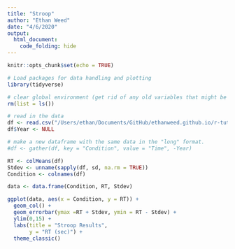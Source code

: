 ```yaml
---
title: "Stroop"
author: "Ethan Weed"
date: "4/6/2020"
output:
  html_document:
    code_folding: hide
---
```


```r
knitr::opts_chunk$set(echo = TRUE)
```

```r
# Load packages for data handling and plotting
library(tidyverse)

# clear global environment (get rid of any old variables that might be hangning around)
rm(list = ls())

# read in the data
df <- read.csv("/Users/ethan/Documents/GitHub/ethanweed.github.io/r-tutorials/data/Stroop-raw-over-the-years.csv")
df$Year <- NULL

# make a new dataframe with the same data in the "long" format.
#df <- gather(df, key = "Condition", value = "Time", -Year)

RT <- colMeans(df)
Stdev <- unname(sapply(df, sd, na.rm = TRUE))
Condition <- colnames(df)

data <- data.frame(Condition, RT, Stdev)

ggplot(data, aes(x = Condition, y = RT)) +
  geom_col() +
  geom_errorbar(ymax =RT + Stdev, ymin = RT - Stdev) +
  ylim(0,15) +
  labs(title = "Stroop Results",
       y = "RT (sec)") +
  theme_classic()
```

